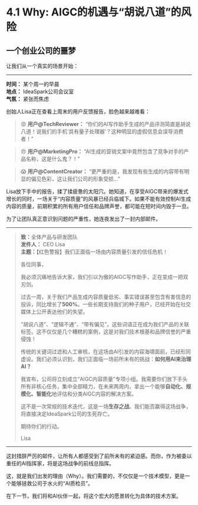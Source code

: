 # 4.1 Why: AIGC的机遇与“胡说八道”的风险

## 一个创业公司的噩梦

让我们从一个真实的场景开始：

---

**时间：** 某个周一的早晨  
**地点：** IdeaSpark公司会议室  
**气氛：** 紧张而焦虑

创始人Lisa正在查看上周末的用户反馈报告，脸色越来越难看：

> 😡 **用户@TechReviewer：** “你们的AI写作助手生成的产品评测简直是胡说八道！说我们的手机‘具有量子处理器’？这种明显的虚假信息会误导消费者！”

> 😠 **用户@MarketingPro：** “AI生成的营销文案中竟然包含了竞争对手的产品名称，这是什么鬼？！”

> 😱 **用户@ContentCreator：** “更严重的是，我发现有些生成的内容带有明显的偏见色彩，这让我们公司的形象受损...”

Lisa放下手中的报告，揉了揉疲惫的太阳穴。她知道，在享受AIGC带来的爆发式增长的同时，一场关于“内容质量”的风暴已经兵临城下。如果不能有效控制AI生成内容的质量，前期积累的所有用户信任和品牌声誉，都可能在短时间内毁于一旦。

为了让团队真正意识到问题的严重性，她连夜发出了一封内部邮件。

---

> **致：**全体产品与研发团队  
> **发件人：** CEO Lisa  
> **主题：**【红色警报】我们正面临一场由内容质量引发的信任危机！
> 
> 各位同事，
> 
> 我必须沉痛地告诉大家，我们引以为傲的AIGC写作助手，正在变成一把双刃剑。
> 
> 过去一周，关于我们产品生成内容质量低劣、事实错误甚至包含有害信息的投诉，同比增长了**500%**。一些长期支持我们的种子用户，已经开始在社交媒体上公开表达他们的失望。
> 
> “胡说八道”、“逻辑不通”、“带有偏见”，这些词语正在成为我们产品的关联标签。这不仅仅是几个糟糕的案例，这是对我们技术根基和品牌信誉的严重侵蚀！
> 
> 传统的关键词过滤和人工审核，在这场由AI引发的内容海啸面前，已经形同虚设。我们必须认识到，我们正面临一场前所未有的挑战：**如何用AI来治理AI？**
> 
> 我宣布，公司将立刻成立“AIGC内容质量”专项小组。我需要你们放下手头所有非核心任务，集中全部精力，在未来两周内，拿出一个能够**自动化、规模化、智能化**地评估和分类AIGC内容的解决方案。
> 
> 这不是一次常规的技术迭代，这是一场**生存之战**。我们能否赢得这场战争，将直接决定IdeaSpark公司的生死存亡。
> 
> 期待你们的行动。
> 
> Lisa

---

这封措辞严厉的邮件，让所有人都感受到了前所未有的紧迫感。而你，作为被委以重任的AI指挥家，将是这场战争的前线总指挥。

这，就是我们出发的理由（Why）。我们需要的，不仅仅是一个技术模型，更是一个能够拯救公司于水火的“AI质检员”。

在下一节，我们将和AI伙伴一起，将这个宏大的愿景转化为具体的技术方案。 